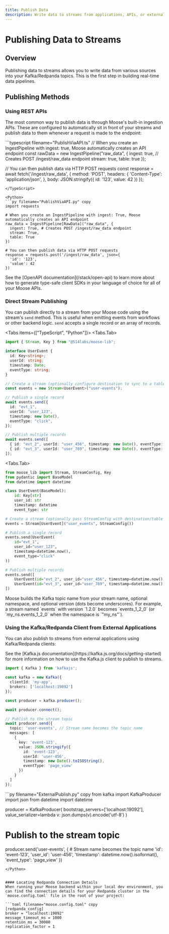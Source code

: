 ```yaml
---
title: Publish Data
description: Write data to streams from applications, APIs, or external sources
---
```



# Publishing Data to Streams

<LanguageSwitcher />

## Overview
Publishing data to streams allows you to write data from various sources into your Kafka/Redpanda topics. This is the first step in building real-time data pipelines.

## Publishing Methods

### Using REST APIs
The most common way to publish data is through Moose's built-in ingestion APIs. These are configured to automatically sit in front of your streams and publish data to them whenever a request is made to the endpoint:

<TypeScript>
```typescript filename="PublishViaAPI.ts"
// When you create an IngestPipeline with ingest: true, Moose automatically creates an API endpoint
const rawData = new IngestPipeline<RawData>("raw_data", {
  ingest: true, // Creates POST /ingest/raw_data endpoint
  stream: true,
  table: true
});

// You can then publish data via HTTP POST requests
const response = await fetch('/ingest/raw_data', {
  method: 'POST',
  headers: {
    'Content-Type': 'application/json',
  },
  body: JSON.stringify({
    id: '123',
    value: 42
  })
});
```
</TypeScript>

<Python>
```py filename="PublishViaAPI.py" copy
import requests

# When you create an IngestPipeline with ingest: True, Moose automatically creates an API endpoint
raw_data = IngestPipeline[RawData]("raw_data", {
  ingest: True, # Creates POST /ingest/raw_data endpoint
  stream: True,
  table: True
})

# You can then publish data via HTTP POST requests
response = requests.post('/ingest/raw_data', json={
  'id': '123',
  'value': 42
})
```
</Python>

<Callout type="info" title="Using OpenAPI">
See the [OpenAPI documentation](/stack/open-api) to learn more about how to generate type-safe client SDKs in your language of choice for all of your Moose APIs.
</Callout>

### Direct Stream Publishing

You can publish directly to a stream from your Moose code using the stream's `send` method.
This is useful when emitting events from workflows or other backend logic.
`send` accepts a single record or an array of records.

<Tabs items={["TypeScript", "Python"]}>
<Tabs.Tab>
<TypeScript>
```ts filename="DirectPublish.ts" copy
import { Stream, Key } from "@514labs/moose-lib";

interface UserEvent {
  id: Key<string>;
  userId: string;
  timestamp: Date;
  eventType: string;
}

// Create a stream (optionally configure destination to sync to a table)
const events = new Stream<UserEvent>("user-events");

// Publish a single record
await events.send({
  id: "evt_1",
  userId: "user_123",
  timestamp: new Date(),
  eventType: "click",
});

// Publish multiple records
await events.send([
  { id: "evt_2", userId: "user_456", timestamp: new Date(), eventType: "view" },
  { id: "evt_3", userId: "user_789", timestamp: new Date(), eventType: "signup" },
]);
```
</TypeScript>
</Tabs.Tab>

<Tabs.Tab>
<Python>
```py filename="DirectPublish.py" copy
from moose_lib import Stream, StreamConfig, Key
from pydantic import BaseModel
from datetime import datetime

class UserEvent(BaseModel):
    id: Key[str]
    user_id: str
    timestamp: datetime
    event_type: str

# Create a stream (optionally pass StreamConfig with destination/table settings)
events = Stream[UserEvent]("user_events", StreamConfig())

# Publish a single record
events.send(UserEvent(
    id="evt_1",
    user_id="user_123",
    timestamp=datetime.now(),
    event_type="click"
))

# Publish multiple records
events.send([
    UserEvent(id="evt_2", user_id="user_456", timestamp=datetime.now(), event_type="view"),
    UserEvent(id="evt_3", user_id="user_789", timestamp=datetime.now(), event_type="signup"),
])
```
</Python>
</Tabs.Tab>
</Tabs>

<Callout type="info" title="Topic naming and versions">
Moose builds the Kafka topic name from your stream name,
optional namespace, and optional version (dots become underscores).
For example, a stream named `events` with version `1.2.0` becomes `events_1_2_0`
(or `my_ns.events_1_2_0` when the namespace is `"my_ns"`).
</Callout>

### Using the Kafka/Redpanda Client from External Applications
You can also publish to streams from external applications using Kafka/Redpanda clients:

<TypeScript>
See the [Kafka.js documentation](https://kafka.js.org/docs/getting-started) for more information on how to use the Kafka.js client to publish to streams.

```typescript filename="ExternalPublish.ts"
import { Kafka } from 'kafkajs';

const kafka = new Kafka({
  clientId: 'my-app',
  brokers: ['localhost:19092']
});

const producer = kafka.producer();

await producer.connect();

// Publish to the stream topic
await producer.send({
  topic: 'user-events', // Stream name becomes the topic name
  messages: [
    {
      key: 'event-123',
      value: JSON.stringify({
        id: 'event-123',
        userId: 'user-456',
        timestamp: new Date().toISOString(),
        eventType: 'page_view'
      })
    }
  ]
});
```
</TypeScript>

<Python>
```py filename="ExternalPublish.py" copy
from kafka import KafkaProducer
import json
from datetime import datetime

producer = KafkaProducer(
    bootstrap_servers=['localhost:19092'],
    value_serializer=lambda v: json.dumps(v).encode('utf-8')
)

# Publish to the stream topic
producer.send('user-events', {  # Stream name becomes the topic name
    'id': 'event-123',
    'user_id': 'user-456',
    'timestamp': datetime.now().isoformat(),
    'event_type': 'page_view'
})
```
</Python>


#### Locating Redpanda Connection Details
When running your Moose backend within your local dev environment, you can find the connection details for your Redpanda cluster in the `moose.config.toml` file in the root of your project:

```toml filename="moose.config.toml" copy
[redpanda_config]
broker = "localhost:19092"
message_timeout_ms = 1000
retention_ms = 30000
replication_factor = 1
```







